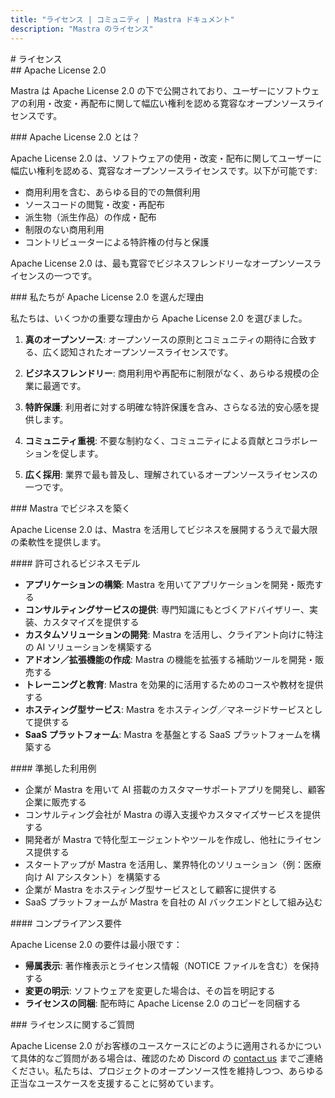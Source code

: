 ```yaml
---
title: "ライセンス | コミュニティ | Mastra ドキュメント"
description: "Mastra のライセンス"
---
```


<div id="license">
  # ライセンス
</div>

<div id="apache-license-20">
  ## Apache License 2.0
</div>

Mastra は Apache License 2.0 の下で公開されており、ユーザーにソフトウェアの利用・改変・再配布に関して幅広い権利を認める寛容なオープンソースライセンスです。

<div id="what-is-apache-license-20">
  ### Apache License 2.0 とは？
</div>

Apache License 2.0 は、ソフトウェアの使用・改変・配布に関してユーザーに幅広い権利を認める、寛容なオープンソースライセンスです。以下が可能です:

- 商用利用を含む、あらゆる目的での無償利用
- ソースコードの閲覧・改変・再配布
- 派生物（派生作品）の作成・配布
- 制限のない商用利用
- コントリビューターによる特許権の付与と保護

Apache License 2.0 は、最も寛容でビジネスフレンドリーなオープンソースライセンスの一つです。

<div id="why-we-chose-apache-license-20">
  ### 私たちが Apache License 2.0 を選んだ理由
</div>

私たちは、いくつかの重要な理由から Apache License 2.0 を選びました。

1. **真のオープンソース**: オープンソースの原則とコミュニティの期待に合致する、広く認知されたオープンソースライセンスです。

2. **ビジネスフレンドリー**: 商用利用や再配布に制限がなく、あらゆる規模の企業に最適です。

3. **特許保護**: 利用者に対する明確な特許保護を含み、さらなる法的安心感を提供します。

4. **コミュニティ重視**: 不要な制約なく、コミュニティによる貢献とコラボレーションを促します。

5. **広く採用**: 業界で最も普及し、理解されているオープンソースライセンスの一つです。

<div id="building-your-business-with-mastra">
  ### Mastra でビジネスを築く
</div>

Apache License 2.0 は、Mastra を活用してビジネスを展開するうえで最大限の柔軟性を提供します。

<div id="allowed-business-models">
  #### 許可されるビジネスモデル
</div>

- **アプリケーションの構築**: Mastra を用いてアプリケーションを開発・販売する
- **コンサルティングサービスの提供**: 専門知識にもとづくアドバイザリー、実装、カスタマイズを提供する
- **カスタムソリューションの開発**: Mastra を活用し、クライアント向けに特注の AI ソリューションを構築する
- **アドオン／拡張機能の作成**: Mastra の機能を拡張する補助ツールを開発・販売する
- **トレーニングと教育**: Mastra を効果的に活用するためのコースや教材を提供する
- **ホスティング型サービス**: Mastra をホスティング／マネージドサービスとして提供する
- **SaaS プラットフォーム**: Mastra を基盤とする SaaS プラットフォームを構築する

<div id="examples-of-compliant-usage">
  #### 準拠した利用例
</div>

- 企業が Mastra を用いて AI 搭載のカスタマーサポートアプリを開発し、顧客企業に販売する
- コンサルティング会社が Mastra の導入支援やカスタマイズサービスを提供する
- 開発者が Mastra で特化型エージェントやツールを作成し、他社にライセンス提供する
- スタートアップが Mastra を活用し、業界特化のソリューション（例：医療向け AI アシスタント）を構築する
- 企業が Mastra をホスティング型サービスとして顧客に提供する
- SaaS プラットフォームが Mastra を自社の AI バックエンドとして組み込む

<div id="compliance-requirements">
  #### コンプライアンス要件
</div>

Apache License 2.0 の要件は最小限です：

- **帰属表示**: 著作権表示とライセンス情報（NOTICE ファイルを含む）を保持する
- **変更の明示**: ソフトウェアを変更した場合は、その旨を明記する
- **ライセンスの同梱**: 配布時に Apache License 2.0 のコピーを同梱する

<div id="questions-about-licensing">
  ### ライセンスに関するご質問
</div>

Apache License 2.0 がお客様のユースケースにどのように適用されるかについて具体的なご質問がある場合は、確認のため Discord の [contact us](https://discord.gg/BTYqqHKUrf) までご連絡ください。私たちは、プロジェクトのオープンソース性を維持しつつ、あらゆる正当なユースケースを支援することに努めています。